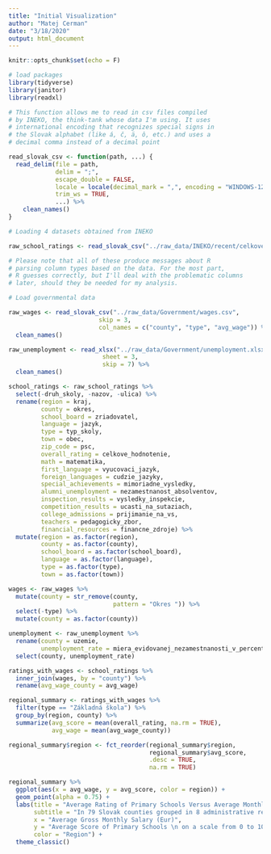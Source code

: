 ```yaml
---
title: "Initial Visualization"
author: "Matej Cerman"
date: "3/18/2020"
output: html_document
---
```


```r
knitr::opts_chunk$set(echo = F)

# load packages
library(tidyverse)
library(janitor)
library(readxl)
```

```r

# This function allows me to read in csv files compiled
# by INEKO, the think-tank whose data I'm using. It uses
# international encoding that recognizes special signs in
# the Slovak alphabet (like á, č, ä, ô, etc.) and uses a
# decimal comma instead of a decimal point

read_slovak_csv <- function(path, ...) {
  read_delim(file = path, 
             delim = ";", 
             escape_double = FALSE, 
             locale = locale(decimal_mark = ",", encoding = "WINDOWS-1252"), 
             trim_ws = TRUE,
             ...) %>%
    clean_names()
}

# Loading 4 datasets obtained from INEKO 

raw_school_ratings <- read_slovak_csv("../raw_data/INEKO/recent/celkove_hodnotenie_2018-19.csv")

# Please note that all of these produce messages about R
# parsing column types based on the data. For the most part,
# R guesses correctly, but I'll deal with the problematic columns
# later, should they be needed for my analysis.

# Load governmental data

raw_wages <- read_slovak_csv("../raw_data/Government/wages.csv",
                         skip = 3,
                         col_names = c("county", "type", "avg_wage")) %>%
  clean_names()

raw_unemployment <- read_xlsx("../raw_data/Government/unemployment.xlsx",
                          sheet = 3,
                          skip = 7) %>%
  clean_names()

```

```r

school_ratings <- raw_school_ratings %>%
  select(-druh_skoly, -nazov, -ulica) %>%
  rename(region = kraj,
         county = okres,
         school_board = zriadovatel,
         language = jazyk,
         type = typ_skoly,
         town = obec,
         zip_code = psc,
         overall_rating = celkove_hodnotenie,
         math = matematika,
         first_language = vyucovaci_jazyk,
         foreign_languages = cudzie_jazyky,
         special_achievements = mimoriadne_vysledky,
         alumni_unemployment = nezamestnanost_absolventov,
         inspection_results = vysledky_inspekcie,
         competition_results = ucasti_na_sutaziach,
         college_admissions = prijimanie_na_vs,
         teachers = pedagogicky_zbor,
         financial_resources = financne_zdroje) %>%
  mutate(region = as.factor(region),
         county = as.factor(county),
         school_board = as.factor(school_board),
         language = as.factor(language),
         type = as.factor(type),
         town = as.factor(town))

wages <- raw_wages %>%
  mutate(county = str_remove(county,
                             pattern = "Okres ")) %>%
  select(-type) %>%
  mutate(county = as.factor(county))

unemployment <- raw_unemployment %>%
  rename(county = uzemie,
         unemployment_rate = miera_evidovanej_nezamestnanosti_v_percent) %>%
  select(county, unemployment_rate)
```


```r

ratings_with_wages <- school_ratings %>%
  inner_join(wages, by = "county") %>%
  rename(avg_wage_county = avg_wage)

regional_summary <- ratings_with_wages %>%
  filter(type == "Základná škola") %>%
  group_by(region, county) %>%
  summarize(avg_score = mean(overall_rating, na.rm = TRUE),
            avg_wage = mean(avg_wage_county))

regional_summary$region <- fct_reorder(regional_summary$region,
                                       regional_summary$avg_score,
                                       .desc = TRUE,
                                       na.rm = TRUE)

regional_summary %>%
  ggplot(aes(x = avg_wage, y = avg_score, color = region)) +
  geom_point(alpha = 0.75) +
  labs(title = "Average Rating of Primary Schools Versus Average Monthly Salary",
       subtitle = "In 79 Slovak counties grouped in 8 administrative regions",
       x = "Average Gross Monthly Salary (Eur)",
       y = "Average Score of Primary Schools \n on a scale from 0 to 10",
       color = "Region") +
  theme_classic()
```



